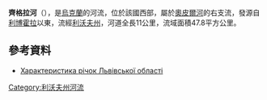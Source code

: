'''齊格拉河'''（{{lang-uk|Цигла}}），是[[烏克蘭|烏克蘭]]的河流，位於該國西部，屬於[[奧皮爾河|奧皮爾河]]的右支流，發源自[[利博霍拉_(斯科列區)|利博霍拉]]以東，流經[[利沃夫州|利沃夫州]]，河道全長11公里，流域面積47.8平方公里。

==參考資料==
* [http://oblwodgosp.lviv.ua/files/pi4ku.doc Характеристика річок Львівської області]{{dead link|date=十一月 2017 |bot=InternetArchiveBot }}

{{DEFAULTSORT:Цигла}}
[[Category:利沃夫州河流|Category:利沃夫州河流]]


{{Ukraine-river-stub}}